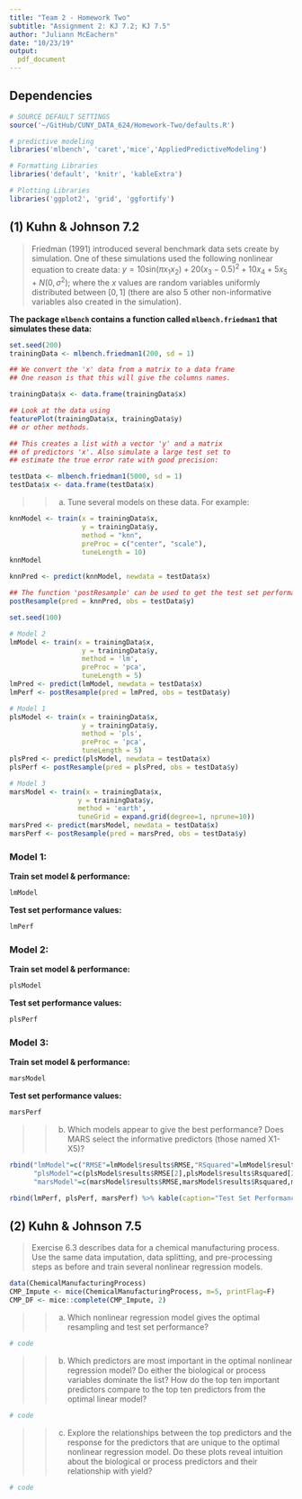 ```yaml
---
title: "Team 2 - Homework Two"
subtitle: "Assignment 2: KJ 7.2; KJ 7.5"
author: "Juliann McEachern"
date: "10/23/19"
output: 
  pdf_document
---
```


## Dependencies 

```r
# SOURCE DEFAULT SETTINGS
source('~/GitHub/CUNY_DATA_624/Homework-Two/defaults.R')
```

```r
# predictive modeling
libraries('mlbench', 'caret','mice','AppliedPredictiveModeling')

# Formatting Libraries
libraries('default', 'knitr', 'kableExtra')

# Plotting Libraries
libraries('ggplot2', 'grid', 'ggfortify')
```

## (1) Kuhn & Johnson 7.2

>  Friedman (1991) introduced several benchmark data sets create by simulation. One of these simulations used the following nonlinear equation to create data: $y = 10\text{sin}(\pi x_1 x_2)+20(x_3-0.5)^2+10x_4+5x_5+N(0,\sigma^2)$; where the $x$ values are random variables uniformly distributed between $[0, 1]$ (there are also 5 other non-informative variables also created in the simulation). 

**The package `mlbench` contains a function called `mlbench.friedman1` that simulates these data:** 

```r
set.seed(200) 
trainingData <- mlbench.friedman1(200, sd = 1)

## We convert the 'x' data from a matrix to a data frame 
## One reason is that this will give the columns names.

trainingData$x <- data.frame(trainingData$x) 

## Look at the data using 
featurePlot(trainingData$x, trainingData$y) 
## or other methods. 

## This creates a list with a vector 'y' and a matrix 
## of predictors 'x'. Also simulate a large test set to 
## estimate the true error rate with good precision: 

testData <- mlbench.friedman1(5000, sd = 1)
testData$x <- data.frame(testData$x) 
```

>> (a) Tune several models on these data. For example: 

```r
knnModel <- train(x = trainingData$x,
                  y = trainingData$y, 
                  method = "knn",
                  preProc = c("center", "scale"), 
                  tuneLength = 10) 
knnModel 

knnPred <- predict(knnModel, newdata = testData$x) 

## The function 'postResample' can be used to get the test set performance values
postResample(pred = knnPred, obs = testData$y)
```

```r
set.seed(100)

# Model 2
lmModel <- train(x = trainingData$x,
                  y = trainingData$y, 
                  method = 'lm',
                  preProc = 'pca', 
                  tuneLength = 5)
lmPred <- predict(lmModel, newdata = testData$x) 
lmPerf <- postResample(pred = lmPred, obs = testData$y)

# Model 1
plsModel <- train(x = trainingData$x,
                  y = trainingData$y, 
                  method = 'pls',
                  preProc = 'pca', 
                  tuneLength = 5) 
plsPred <- predict(plsModel, newdata = testData$x) 
plsPerf <- postResample(pred = plsPred, obs = testData$y)

# Model 3
marsModel <- train(x = trainingData$x,
                 y = trainingData$y, 
                 method = 'earth',
                 tuneGrid = expand.grid(degree=1, nprune=10))
marsPred <- predict(marsModel, newdata = testData$x) 
marsPerf <- postResample(pred = marsPred, obs = testData$y)
```

### Model 1: 

**Train set model & performance:**

```r
lmModel 
```
**Test set performance values:**

```r
lmPerf 
```

### Model 2: 

**Train set model & performance:**
```r
plsModel 
```
**Test set performance values:**
```r
plsPerf 
```

### Model 3: 

**Train set model & performance:**
```r
marsModel 
```

**Test set performance values:**
```r
marsPerf 
```

>> (b) Which models appear to give the best performance? Does MARS select the informative predictors (those named X1-X5)?


```r
rbind("lmModel"=c("RMSE"=lmModel$results$RMSE,"RSquared"=lmModel$results$Rsquared,"MAE"=lmModel$results$MAE),
      "plsModel"=c(plsModel$results$RMSE[2],plsModel$results$Rsquared[2],plsModel$results$MAE[2]),
      "marsModel"=c(marsModel$results$RMSE,marsModel$results$Rsquared,marsModel$results$MAE)) %>% kable(caption="Train Set Performance") %>% kable_styling() %>% row_spec()
```

```r
rbind(lmPerf, plsPerf, marsPerf) %>% kable(caption="Test Set Performance") %>% kable_styling() %>% row_spec()
```

## (2) Kuhn & Johnson 7.5

>  Exercise 6.3 describes data for a chemical manufacturing process. Use the same data imputation, data splitting, and pre-processing steps as before and train several nonlinear regression models.

```r
data(ChemicalManufacturingProcess)
CMP_Impute <- mice(ChemicalManufacturingProcess, m=5, printFlag=F)
CMP_DF <- mice::complete(CMP_Impute, 2)
```


>> (a) Which nonlinear regression model gives the optimal resampling and test set performance? 

```r
# code
```

>> (b) Which predictors are most important in the optimal nonlinear regression model? Do either the biological or process variables dominate the list? How do the top ten important predictors compare to the top ten predictors from the optimal linear model? 

```r
# code
```

>> (c) Explore the relationships between the top predictors and the response for the predictors that are unique to the optimal nonlinear regression model. Do these plots reveal intuition about the biological or process predictors and their relationship with yield?

```r
# code
```